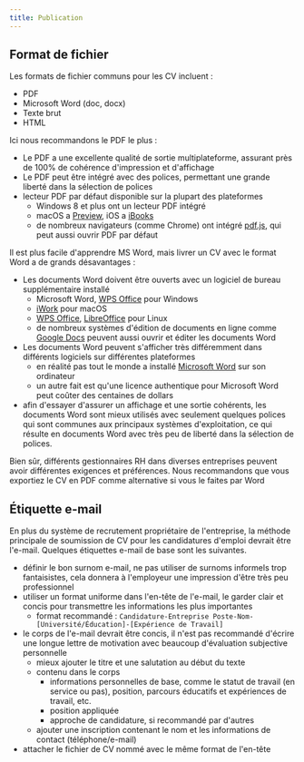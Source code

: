 ```yaml
---
title: Publication
---
```


## Format de fichier

Les formats de fichier communs pour les CV incluent :

- PDF
- Microsoft Word (doc, docx)
- Texte brut
- HTML

Ici nous recommandons le PDF le plus :

- Le PDF a une excellente qualité de sortie multiplateforme, assurant près de 100%
  de cohérence d'impression et d'affichage
- Le PDF peut être intégré avec des polices, permettant une grande liberté dans la sélection de polices
- lecteur PDF par défaut disponible sur la plupart des plateformes
  - Windows 8 et plus ont un lecteur PDF intégré
  - macOS a
    [Preview](<https://en.wikipedia.org/wiki/Preview_(Mac_OS)>), iOS
    a [iBooks](http://www.apple.com/ibooks/)
  - de nombreux navigateurs (comme Chrome) ont intégré
    [pdf.js](http://mozilla.github.io/pdf.js/), qui peut aussi ouvrir PDF par défaut

Il est plus facile d'apprendre MS Word, mais livrer un CV avec le format Word a de grands
désavantages :

- Les documents Word doivent être ouverts avec un logiciel de bureau supplémentaire
  installé
  - Microsoft Word, [WPS Office](https://wps.com) pour Windows
  - [iWork](https://en.wikipedia.org/wiki/IWork) pour macOS
  - [WPS Office](https://wps.com), [LibreOffice](https://www.libreoffice.org/)
    pour Linux
  - de nombreux systèmes d'édition de documents en ligne comme [Google
    Docs](https://docs.google.com/) peuvent aussi ouvrir et éditer les documents Word
- Les documents Word peuvent s'afficher très différemment dans différents logiciels sur
  différentes plateformes
  - en réalité pas tout le monde a installé [Microsoft
    Word](https://products.office.com/en-us/word) sur son ordinateur
  - un autre fait est qu'une licence authentique pour Microsoft Word peut coûter des centaines
    de dollars
- afin d'essayer d'assurer un affichage et une sortie cohérents, les documents Word sont
  mieux utilisés avec seulement quelques polices qui sont communes aux principaux systèmes d'exploitation,
  ce qui résulte en documents Word avec très peu de liberté dans la sélection de polices.

Bien sûr, différents gestionnaires RH dans diverses entreprises peuvent avoir différentes
exigences et préférences. Nous recommandons que vous exportiez le CV en PDF comme
alternative si vous le faites par Word

## Étiquette e-mail

En plus du système de recrutement propriétaire de l'entreprise, la méthode principale de
soumission de CV pour les candidatures d'emploi devrait être l'e-mail. Quelques étiquettes e-mail
de base sont les suivantes.

- définir le bon surnom e-mail, ne pas utiliser de surnoms informels trop fantaisistes, cela
  donnera à l'employeur une impression d'être très peu professionnel
- utiliser un format uniforme dans l'en-tête de l'e-mail, le garder clair et concis pour transmettre
  les informations les plus importantes
  - format recommandé : `Candidature-Entreprise Poste-Nom-[Université/Éducation]-[Expérience de Travail]`
- le corps de l'e-mail devrait être concis, il n'est pas recommandé d'écrire une longue
  lettre de motivation avec beaucoup d'évaluation subjective personnelle
  - mieux ajouter le titre et une salutation au début du texte
  - contenu dans le corps
    - informations personnelles de base, comme le statut de travail (en service ou pas),
      position, parcours éducatifs et expériences de travail, etc.
    - position appliquée
    - approche de candidature, si recommandé par d'autres
  - ajouter une inscription contenant le nom et les informations de contact (téléphone/e-mail)
- attacher le fichier de CV nommé avec le même format de l'en-tête
